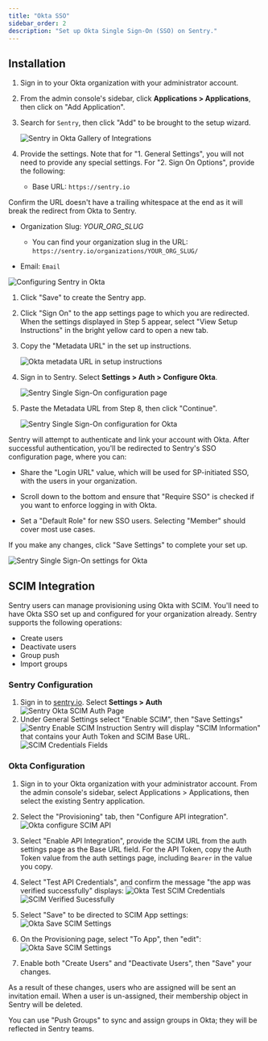 ```yaml
---
title: "Okta SSO"
sidebar_order: 2
description: "Set up Okta Single Sign-On (SSO) on Sentry."
---
```


## Installation

1. Sign in to your Okta organization with your administrator account.

1. From the admin console's sidebar, click **Applications > Applications**, then click on "Add Application".

1. Search for `Sentry`, then click "Add" to be brought to the setup wizard.

   ![Sentry in Okta Gallery of Integrations](okta-gallery.png)

1. Provide the settings. Note that for "1. General Settings", you will not need to provide any special settings. For "2. Sign On Options", provide the following:

   - Base URL: `https://sentry.io`

<Alert level="warning" title="No Trailing Spaces">

Confirm the URL doesn't have a trailing whitespace at the end as it will break the redirect from Okta to Sentry.
 
</Alert>
      

   - Organization Slug: *YOUR_ORG_SLUG*

      - You can find your organization slug in the URL: `https://sentry.io/organizations/YOUR_ORG_SLUG/`

   - Email: `Email`

   ![Configuring Sentry in Okta](okta-settings-for-sentry.png)

1. Click "Save" to create the Sentry app.

1. Click "Sign On" to the app settings page to which you are redirected. When the settings displayed in Step 5 appear, select "View Setup Instructions" in the bright yellow card to open a new tab.

1. Copy the "Metadata URL" in the set up instructions.

   ![Okta metadata URL in setup instructions](okta-setup-instructions-page.png)

1. Sign in to Sentry. Select **Settings > Auth > Configure Okta**.

   ![Sentry Single Sign-On configuration page](okta-sentry-sso-settings-page.png)

1. Paste the Metadata URL from Step 8, then click "Continue".

   ![Sentry Single Sign-On configuration for Okta](okta-sentry-settings-metadata-url.png)

Sentry will attempt to authenticate and link your account with Okta. After successful authentication, you'll be redirected to Sentry's SSO configuration page, where you can:

   - Share the "Login URL" value, which will be used for SP-initiated SSO, with the users in your organization.

   - Scroll down to the bottom and ensure that "Require SSO" is checked if you want to enforce logging in with Okta.

   - Set a "Default Role" for new SSO users. Selecting "Member" should cover most use cases.

If you make any changes, click "Save Settings" to complete your set up.

   ![Sentry Single Sign-On settings for Okta](okta-sentry-settings-for-okta.png)

## SCIM Integration

Sentry users can manage provisioning using Okta with SCIM. You'll need to have Okta SSO set up and configured for your organization already. Sentry supports the following operations:

- Create users
- Deactivate users
- Group push
- Import groups

### Sentry Configuration

1. Sign in to [sentry.io](https://sentry.io). Select **Settings > Auth**
   ![Sentry Okta SCIM Auth Page](scim-settings-auth.png)
1. Under General Settings select "Enable SCIM", then "Save Settings"
   ![Sentry Enable SCIM Instruction](scim-enable-sentry.png)
Sentry will display "SCIM Information" that contains your Auth Token and SCIM Base URL.
   ![SCIM Credentials Fields](scim-sentry-fields.png)


### Okta Configuration

1. Sign in to your Okta organization with your administrator account. From the admin console's sidebar, select Applications > Applications, then select the existing Sentry application.

1. Select the "Provisioning" tab, then "Configure API integration".
   ![Okta configure SCIM API](scim-okta-configure.png)

1. Select "Enable API Integration", provide the SCIM URL from the auth settings page as the Base URL field. For the API Token, copy the Auth Token value from the auth settings page, including `Bearer` in the value you copy.

1. Select "Test API Credentials", and confirm the message "the app was verified successfully" displays:
   ![Okta Test SCIM Credentials](scim-okta-test.png)
   ![SCIM Verified Sucessfully](scim-okta-verified.png)

1. Select "Save" to be directed to SCIM App settings:
   ![Okta Save SCIM Settings](scim-okta-save.png)

1. On the Provisioning page, select "To App", then "edit":
   ![Okta Save SCIM Settings](scim-okta-edit.png)

1. Enable both "Create Users" and "Deactivate Users", then "Save" your changes.

As a result of these changes, users who are assigned will be sent an invitation email. When a user is un-assigned, their membership object in Sentry will be deleted. 

You can use "Push Groups" to sync and assign groups in Okta; they will be reflected in Sentry teams.
